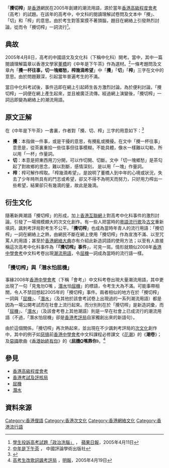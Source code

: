 「'''攪切榨'''」是[[香港|香港]]網民在2005年創建的潮流用語，源於當年[[香港高級程度會考|香港高級程度會考]]（高考）的試題。在該年的高考中，中文科的閱讀理解試卷問及文本中「攪」、「切」和「榨」的意思。由於考生對答案摸不著頭腦，題目在網絡上引發熱烈討論，從而令「攪切榨」一詞流行<ref>[http://hk.apple.nextmedia.com/news/art/20050411/4802307 學生投訴高考試題「政治洗腦」] {{Wayback|url=http://hk.apple.nextmedia.com/news/art/20050411/4802307 |date=20141218175324 }}， [[蘋果日報|蘋果日報]]，2005年4月11日</ref>。

==典故==
2005年4月8日，高考的中國語文及文化科（下稱中化科）開考。當中，其中一篇閱讀理解篇章以香港文學家[[董橋|董橋]]的《中年是下午茶》作為選材。<ref>[http://hk.crntt.com/crn-webapp/cbspub/secDetail.jsp?bookid=1304&secid=1523 中年是下午茶] {{Wayback|url=http://hk.crntt.com/crn-webapp/cbspub/secDetail.jsp?bookid=1304&secid=1523 |date=20141218164852 }}， 中國評論學術出版社</ref>一條考題問及文章內「'''攪一杯往事，切一塊鄉愁，榨幾滴希望'''」中「'''攪'''」「'''切'''」「'''榨'''」三字在文中的意思。由於問題艱深，引起當年普遍考生的不滿。

當日中化科考試後，事件迅即在網上引起師生各方激烈討論，為於便利討論，「攪切榨」一詞便在網上產生起來，並且被廣泛流傳。經過網上演變後，「攪切榨」一詞迅即變為網絡上的潮流用語。

==原文正解==
在《中年是下午茶》一書裏，作者對「攪、切、榨」三字的用意如下：<ref>{{Cite web |url=http://mathsking.net/fun/2005clc.htm |title=攪切榨的考試局 |accessdate=2008-04-09 |archive-date=2008-04-16 |archive-url=https://web.archive.org/web/20080416163808/http://www.mathsking.net/fun/2005clc.htm |dead-url=no }}</ref>

*'''攪'''：本指做一件事，或是干擾的意思，有攪亂或攪擾。在文中「攪一杯往事」意思是，從茶裏重拾一些往事但往事模糊，不能具體，像水一樣難以勾勒，所以用「一杯」作量詞。
*'''切'''：本意是把東西用刀分開，可以作切開、切斷。文中「切一塊鄉愁」是茶勾起了對故鄉的思念，難以割斷，感情深刻， 是以用「一塊」作量詞。
*'''榨'''：榨可解作榨取。「榨幾滴希望」，是說明了董橋人到中年的心境或狀況，失去了少年時所具有的鬥志或希望，卻又不得不為明天而努力，只好用力榨出一些希望，結果卻只有幾滴的量，故此是幾滴。

==衍生文化==
隨著新興潮語「攪切榨」的形成，加上[[香港互聯網|香港互聯網]]上對高考中化科事件的激烈討論，引發了一場規模頗大的次文化創作。有一些人把當時的[[粵語流行歌|粵語流行歌]]及[[古文|古文]]重新填詞，諷刺考評局對考生不公平。「'''攪切榨'''」也成為當時年青人的流行用語：「攪切榨」一詞在網絡上之熱，由網民不斷在網上使用「攪切榨」作為宣洩不滿、以至咒罵人的用語；甚至於[[香港網絡大典|香港網絡大典]]亦有介紹此新造詞語的使用方法；以至有人直接稱這次高考中化科事件為「'''『攪切榨』事件'''」，可見一斑。情形就類似2008年[[香港中學會考|香港中學會考]]中文科考卷出現[[潮流用語|潮流用語]]，令[[屈機|屈機]]一詞成為當時的流行語一樣。<br />

===「攪切榨」與「潛水怕屈機」===
事緣2008年[[香港中學會考|香港中學會考]]（下稱「會考」）中文科考卷出現大量潮流用語，其中更出現了一句「見鬼勿O嘴 ，[[潛水_(網路用語)|潛水]]怕[[屈機|屈機]]」的標語，令考生大為不滿。可能事帶相關，令人不禁回想起2005年的「攪切榨」事件。兩者相似的地方在於「攪切榨」一詞與「[[屈機|屈機]]」、「[[潛水_(網路用語)|潛水]]」（及其他於該會考試卷上出現過的一系列潮流用語）都是因為一場公開考試而在社會上流行起來。而分別則在於「攪切榨」是新造詞彙，而「[[屈機|屈機]]」、「[[潛水_(網路用語)|潛水]]」（及該會考卷上其他潮語）則是一早在社會上已成流行的潮流用語（不過，「潛水怕屈機」卻是[[香港考試及評核局|香港考評局]]自家獨創出來的新語句）。

由於這個關係，「攪切榨」再次熱起來，並出現在不少諷刺考評局的[[次文化|次文化]]創作中，其中的例子如[[惡搞|惡搞]]前[[香港中學會考|香港中學會考]]中文科課程必修課文《[[花潮|花潮]]》的《'''潮卷'''》；及[[惡搞|惡搞]]歌曲《[[香港始終有你|香港始終有你]]》的《'''[[屈機|屈機]]O嘴靠你'''》。<ref>[http://mycuhk.net/hyman7/interview/mp2005.pdf 高考生改歌詞諷考評局] {{Wayback|url=http://mycuhk.net/hyman7/interview/mp2005.pdf |date=20160305185533 }}，[[明報|明報]]，2005年4月19日</ref>

==參見==
*[[香港高級程度會考|香港高級程度會考]]
*[[香港考試及評核局|香港考試及評核局]]
*[[屈機|屈機]]
*[[潛水_(網路用語)|潛水]]

==資料來源==
<references/>
[[Category:香港俚語|Category:香港俚語]] 
[[Category:香港次文化|Category:香港次文化]]
[[Category:香港網絡文化|Category:香港網絡文化]]
[[Category:香港流行語|Category:香港流行語]]